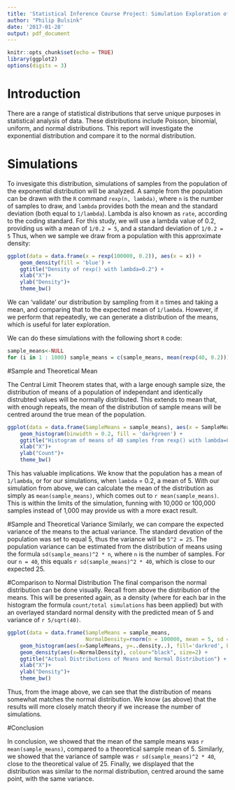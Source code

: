 ```yaml
---
title: 'Statistical Inference Course Project: Simulation Exploration of the Exponential Distribution'
author: "Philip Bulsink"
date: '2017-01-28'
output: pdf_document
---
```


```r
knitr::opts_chunk$set(echo = TRUE)
library(ggplot2)
options(digits = 3)
```

# Introduction

There are a range of statistical distributions that serve unique purposes in statistical analysis of data. These distributions include Poisson, binomial, uniform, and normal distributions. This report will investigate the exponential distribution and compare it to the normal distribution.

# Simulations

To invesigate this distribution, simulations of samples from the population of the exponential distribution will be analyzed. A sample from the population can be drawn with the `R` command `rexp(n, lambda)`, where `n` is the number of samples to draw, and `lambda` provides both the mean and the standard deviation (both equal to `1/lambda`). Lambda is also known as `rate`, according to the coding standard. For this study, we will use a lambda value of 0.2, providing us with a mean of `1/0.2 = 5`, and a standard deviation of `1/0.2 = 5` Thus, when we sample we draw from a population with this approximate density:

```r
ggplot(data = data.frame(x = rexp(100000, 0.2)), aes(x = x)) + 
    geom_density(fill = 'blue') +
    ggtitle("Density of rexp() with lambda=0.2") + 
    xlab("X")+
    ylab("Density")+
    theme_bw()
```

We can 'validate' our distribution by sampling from it `n` times and taking a mean, and comparing that to the expected mean of `1/lambda`. However, if we perform that repeatedly, we can generate a distribution of the means, which is useful for later exploration.

We can do these simulations with the following short `R` code:
```r
sample_means<-NULL
for (i in 1 : 1000) sample_means = c(sample_means, mean(rexp(40, 0.2)))
```

#Sample and Theoretical Mean

The Central Limit Theorem states that, with a large enough sample size, the distribution of means of a population of independant and identically distrubted values will be normally distributed. This extends to mean that, with enough repeats, the mean of the distribution of sample means will be centred around the true mean of the population.


```r
ggplot(data = data.frame(SampleMeans = sample_means), aes(x = SampleMeans)) + 
    geom_histogram(binwidth = 0.2, fill = 'darkgreen') +
    ggtitle("Histogram of means of 40 samples from rexp() with lambda=0.2") + 
    xlab("X")+
    ylab("Count")+
    theme_bw()
```

This has valuable implications. We know that the population has a mean of `1/lambda`, or for our simulations, when `lambda` = 0.2, a mean of 5. With our simulation from above, we can calculate the mean of the distribution as simply as `mean(sample_means)`, which comes out to `r mean(sample_means)`. This is within the limits of the simulation, funning with 10,000 or 100,000 samples instead of 1,000 may provide us with a more exact result.

#Sample and Theoretical Variance
Similarly, we can compare the expected variance of the means to the actual variance. The standard devation of the population was set to equal 5, thus the variance will be `5^2 = 25`. The population variance can be estimated from the distribution of means using the formula `sd(sample_means)^2 * n`, where `n` is the number of samples. For our `n = 40`, this equals `r sd(sample_means)^2 * 40`, which is close to our expected 25. 

#Comparison to Normal Distribution
The final comparison the normal distribution can be done visually. Recall from above the distribution of the means. This will be presented again, as a density (where for each bar in the histogram the formula `count/total simulations` has been applied) but with an overlayed standard normal density with the predicted mean of 5 and variance of `r 5/sqrt(40)`. 

```r
ggplot(data = data.frame(SampleMeans = sample_means, 
                         NormalDensity=rnorm(n = 100000, mean = 5, sd = (5/sqrt(40))^2))) +
    geom_histogram(aes(x=SampleMeans, y=..density..), fill='darkred', binwidth=0.2) +
    geom_density(aes(x=NormalDensity), colour="black", size=2) +
    ggtitle("Actual Distributions of Means and Normal Distribution") + 
    xlab("X")+
    ylab("Density")+
    theme_bw()
```

Thus, from the image above, we can see that the distribution of means somewhat matches the normal distribution. We know (as above) that the results will more closely match theory if we increase the number of simulations. 

#Conclusion

In conclusion, we showed that the mean of the sample means was `r mean(sample_means)`, compared to a theoretical sample mean of 5. Similarly, we showed that the variance of sample was `r sd(sample_means)^2 * 40`, close to the theoretical value of 25. Finally, we displayed that the distribution was similar to the normal distribution, centred around the same point, with the same variance. 


